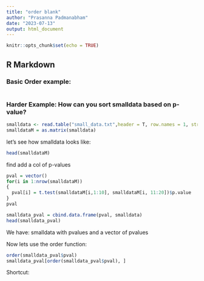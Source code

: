 ---
title: "order blank"
author: "Prasanna Padmanabham"
date: "2023-07-13"
output: html_document
---

```{r setup, include=FALSE}
knitr::opts_chunk$set(echo = TRUE)
```

## R Markdown

### Basic Order example: 

```{r}

```


### Harder Example: How can you sort smalldata based on p-value? 
```{r}
smalldata <- read.table("small_data.txt",header = T, row.names = 1, stringsAsFactors = F)
smalldataM = as.matrix(smalldata)
```

let's see how smalldata looks like: 
```{r}
head(smalldataM)
```

find add a col of p-values
```{r}
pval = vector()
for(i in 1:nrow(smalldataM))
{
  pval[i] = t.test(smalldataM[i,1:10], smalldataM[i, 11:20])$p.value
}
pval
```

```{r}
smalldata_pval = cbind.data.frame(pval, smalldata)
head(smalldata_pval)
```

We have: 
smalldata with pvalues 
and a vector of pvalues

Now lets use the order function: 
```{r}
order(smalldata_pval$pval)
smalldata_pval[order(smalldata_pval$pval), ]
```



Shortcut: 
```{r}

```




